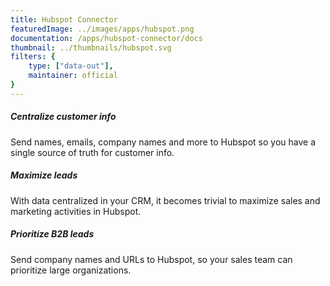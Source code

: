 ```yaml
---
title: Hubspot Connector
featuredImage: ../images/apps/hubspot.png
documentation: /apps/hubspot-connector/docs
thumbnail: ../thumbnails/hubspot.svg
filters: {
    type: ["data-out"],
    maintainer: official
}
---
```


<Section
    divider={false}
    title="Get customer data into Hubspot whenever a user is identified in PostHog, creating a cohesive view of every lead."
    size="full"
    cols={3}
>
    <div>
        <h5>Centralize customer info</h5>
        <p>Send names, emails, company names and more to Hubspot so you have a single source of truth for customer info.</p>
    </div>
    <div>
        <h5>Maximize leads</h5>
        <p>With data centralized in your CRM, it becomes trivial to maximize sales and marketing activities in Hubspot.</p>
    </div>
    <div>
        <h5>Prioritize B2B leads</h5>
        <p>Send company names and URLs to Hubspot, so your sales team can prioritize large organizations.</p>
    </div>
</Section>

<TutorialsSlider topic="hubspot" />

<Documentation />